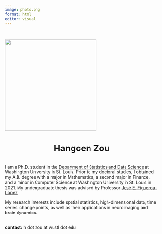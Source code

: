 ```yaml
---
image: photo.png
format: html
editor: visual
---
```


\

![](photo.png){fig-alt="portrait" fig-align="center" width="300"}

# Hangcen Zou {style="text-align: center;"}

\
I am a Ph.D. student in the [Department of Statistics and Data Science](https://sds.wustl.edu) at Washington University in St. Louis. Prior to my doctoral studies, I obtained my A.B. degree with a major in Mathematics, a second major in Finance, and a minor in Computer Science at Washington University in St. Louis in 2021. My undergraduate thesis was advised by Professor [José E. Figueroa-López](https://sites.wustl.edu/figueroa/).

My research interests include spatial statistics, high-dimensional data, time series, change points, as well as their applications in neuroimaging and brain dynamics.

\
**contact:** h dot zou at wustl dot edu
